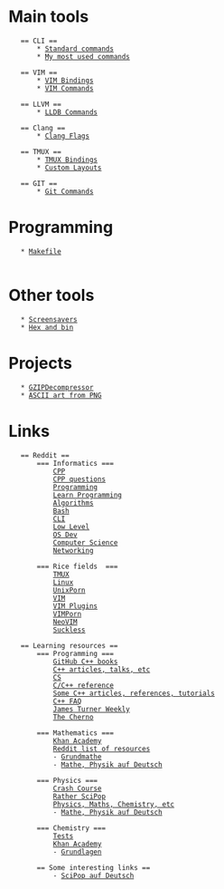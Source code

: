 = Main tools =
	== CLI ==
		* [[/commands/cli|Standard commands]]
		* [[commands/my_cli_commands|My most used commands]]

	== VIM ==
		* [[/bindings/vim|VIM Bindings]]
		* [[/commands/vim|VIM Commands]]
		
	== LLVM ==
		* [[/commands/lldb|LLDB Commands]]
	
	== Clang ==
		* [[/commands/clang|Clang Flags]]
	
	== TMUX ==
		* [[/bindings/tmux|TMUX Bindings]]
		* [[/other/tmuxlayouts|Custom Layouts]]
	
	== GIT ==
		* [[/commands/git|Git Commands]]

= Programming =
	* [[/programming/makefile|Makefile]]
	
= Other tools =
	* [[/other/screensavers|Screensavers]]
	* [[/other/hex_und_bin|Hex and bin]]

= Projects =
	* [[projects/gzipdecompressor|GZIPDecompressor]]
	* [[projects/png2ascii|ASCII art from PNG]]

= Links =
	== Reddit ==
		=== Informatics ===
			[[https://www.reddit.com/r/cpp/|CPP]]
			[[https://www.reddit.com/r/cpp_questions/|CPP questions]]
			[[https://www.reddit.com/r/programming/|Programming]]
			[[https://www.reddit.com/r/learnprogramming/|Learn Programming]]
			[[https://www.reddit.com/r/algorithms/|Algorithms]]
			[[https://www.reddit.com/r/bash/|Bash]]
			[[https://www.reddit.com/r/commandline/|CLI]]
			[[https://www.reddit.com/r/lowlevel/|Low Level]]
			[[https://www.reddit.com/r/osdev/|OS Dev]]
			[[https://www.reddit.com/r/compsci/|Computer Science]]
			[[https://www.reddit.com/r/networking/|Networking]]
		
		=== Rice fields  ===
			[[https://www.reddit.com/r/tmux/|TMUX]]
			[[https://www.reddit.com/r/linux/|Linux]]
			[[https://www.reddit.com/r/unixporn/|UnixPorn]]
			[[https://www.reddit.com/r/vim/|VIM]]
			[[https://www.reddit.com/r/vimplugins/|VIM Plugins]]
			[[https://www.reddit.com/r/vimporn/|VIMPorn]]
			[[https://www.reddit.com/r/neovim/|NeoVIM]]
			[[https://www.reddit.com/r/suckless/|Suckless]]	
		
	== Learning resources ==
		=== Programming ===
			[[https://github.com/yuchdev/CppBooks|GitHub C++ books]]	
			[[https://github.com/fenbf/AwesomePerfCpp|C++ articles, talks, etc]]
			[[https://github.com/Besnn/computer-science-and-computer-engineering-books-and-resources|CS]]
			[[https://en.cppreference.com/w/|C/C++ reference]]
			[[https://cplusplus.com|Some C++ articles, references, tutorials]]
			[[https://isocpp.org/faq|C++ FAQ]]
			[[https://www.youtube.com/@cppweekly/videos|James Turner Weekly]]
			[[https://www.youtube.com/@TheCherno/videos|The Cherno]]
			
		=== Mathematics ===
			[[https://www.youtube.com/@khanacademy/playlists?view=50&sort=dd&shelf_id=6|Khan Academy]]
			[[shorturl.at/chAP4|Reddit list of resources]]
			- [[https://www.youtube.com/@MathemaTrick/playlists|Grundmathe]]
			- [[https://www.youtube.com/@ThomasKlose/playlists|Mathe, Physik auf Deutsch]]	
			
		=== Physics ===
			[[https://www.youtube.com/playlist?list=PL8dPuuaLjXtN0ge7yDk_UA0ldZJdhwkoV|Crash Course]]
			[[https://www.youtube.com/@fermilab/playlists|Rather SciPop]]
			[[https://www.youtube.com/@MichelvanBiezen/playlists/|Physics, Maths, Chemistry, etc]]
			- [[https://www.youtube.com/@ThomasKlose/playlists|Mathe, Physik auf Deutsch]]	
			
		=== Chemistry ===
			[[https://www.chemedx.org/JCEDLib/QBank/collection/ConcepTests/intro_sb.html|Tests]]	
			[[https://www.youtube.com/playlist?list=PL166048DD75B05C0D|Khan Academy]]
			- [[https://www.youtube.com/playlist?list=PL893kmKdclxUr2ipGUHdn8nFy3Gcp4G2Q|Grundlagen]]
				
		== Some interesting links ==
			- [[https://www.youtube.com/@simpleclub_chemie/playlists|SciPop auf Deutsch]]
			
			
			
			
